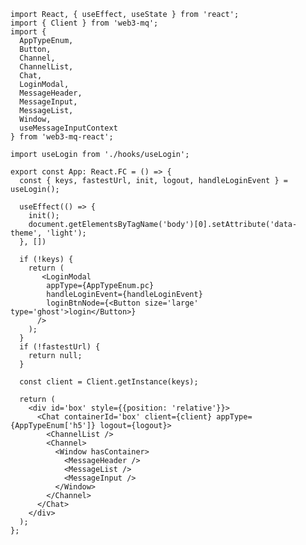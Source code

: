 ```tsx 
import React, { useEffect, useState } from 'react';
import { Client } from 'web3-mq';
import { 
  AppTypeEnum, 
  Button,
  Channel, 
  ChannelList, 
  Chat, 
  LoginModal,
  MessageHeader, 
  MessageInput, 
  MessageList, 
  Window,
  useMessageInputContext 
} from 'web3-mq-react';

import useLogin from './hooks/useLogin';

export const App: React.FC = () => {
  const { keys, fastestUrl, init, logout, handleLoginEvent } = useLogin();

  useEffect(() => {
    init();
    document.getElementsByTagName('body')[0].setAttribute('data-theme', 'light');
  }, [])

  if (!keys) {
    return (
       <LoginModal 
        appType={AppTypeEnum.pc}
        handleLoginEvent={handleLoginEvent}
        loginBtnNode={<Button size='large' type='ghost'>login</Button>}
      />
    );
  }
  if (!fastestUrl) {
    return null;
  }

  const client = Client.getInstance(keys);

  return (
    <div id='box' style={{position: 'relative'}}>
      <Chat containerId='box' client={client} appType={AppTypeEnum['h5']} logout={logout}>
        <ChannelList />
        <Channel>
          <Window hasContainer>
            <MessageHeader />
            <MessageList />
            <MessageInput />
          </Window>
        </Channel>
      </Chat>
    </div>
  );
};
```